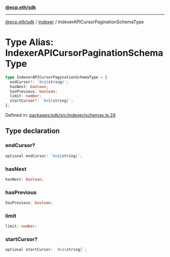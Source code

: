 [**@ecp.eth/sdk**](../../index.mdx)

***

[@ecp.eth/sdk](/sdk-reference/index.mdx) / [indexer](/sdk-reference/indexer/index.mdx) / IndexerAPICursorPaginationSchemaType

# Type Alias: IndexerAPICursorPaginationSchemaType

```ts
type IndexerAPICursorPaginationSchemaType = {
  endCursor?: `0x${string}`;
  hasNext: boolean;
  hasPrevious: boolean;
  limit: number;
  startCursor?: `0x${string}`;
};
```

Defined in: [packages/sdk/src/indexer/schemas.ts:24](https://github.com/ecp-eth/comments-monorepo/blob/main/packages/sdk/src/indexer/schemas.ts#L24)

## Type declaration

### endCursor?

```ts
optional endCursor: `0x${string}`;
```

### hasNext

```ts
hasNext: boolean;
```

### hasPrevious

```ts
hasPrevious: boolean;
```

### limit

```ts
limit: number;
```

### startCursor?

```ts
optional startCursor: `0x${string}`;
```
